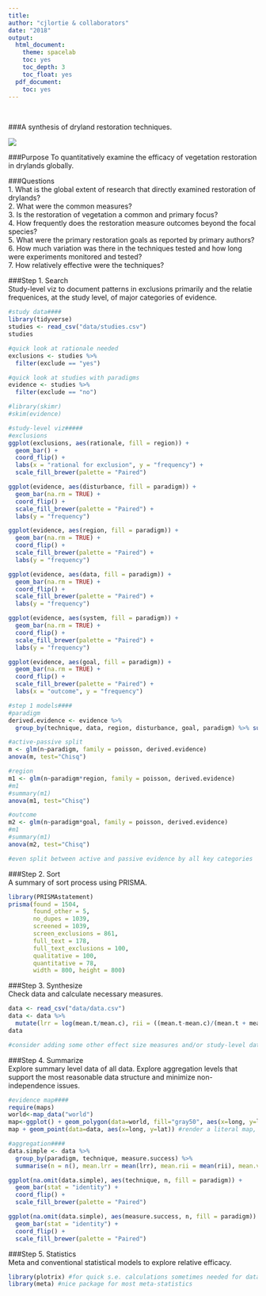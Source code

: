 ```yaml
---
title:
author: "cjlortie & collaborators"
date: "2018"
output:
  html_document:
    theme: spacelab
    toc: yes
    toc_depth: 3
    toc_float: yes
  pdf_document:
    toc: yes
---
```

<br>  

###A synthesis of dryland restoration techniques.  

![](./drylands.jpg)   

###Purpose
To quantitatively examine the efficacy of vegetation restoration in drylands globally.  

###Questions  
1. What is the global extent of research that directly examined restoration of drylands?  
2. What were the common measures?  
3. Is the restoration of vegetation a common and primary focus?  
4. How frequently does the restoration measure outcomes beyond the focal species?  
5. What were the primary restoration goals as reported by primary authors?  
6. How much variation was there in the techniques tested and how long were experiments monitored and tested?  
7. How relatively effective were the techniques?  

###Step 1. Search  
Study-level viz to document patterns in exclusions primarily and the relatie frequenices, at the study level, of major categories of evidence.  

```r
#study data####
library(tidyverse)
studies <- read_csv("data/studies.csv")
studies

#quick look at rationale needed
exclusions <- studies %>%
  filter(exclude == "yes")

#quick look at studies with paradigms
evidence <- studies %>%
  filter(exclude == "no")

#library(skimr)
#skim(evidence)

#study-level viz#####
#exclusions
ggplot(exclusions, aes(rationale, fill = region)) +
  geom_bar() +
  coord_flip() +
  labs(x = "rational for exclusion", y = "frequency") +
  scale_fill_brewer(palette = "Paired")

ggplot(evidence, aes(disturbance, fill = paradigm)) +
  geom_bar(na.rm = TRUE) +
  coord_flip() +
  scale_fill_brewer(palette = "Paired") +
  labs(y = "frequency")

ggplot(evidence, aes(region, fill = paradigm)) +
  geom_bar(na.rm = TRUE) +
  coord_flip() +
  scale_fill_brewer(palette = "Paired") +
  labs(y = "frequency")

ggplot(evidence, aes(data, fill = paradigm)) +
  geom_bar(na.rm = TRUE) +
  coord_flip() +
  scale_fill_brewer(palette = "Paired") +
  labs(y = "frequency")

ggplot(evidence, aes(system, fill = paradigm)) +
  geom_bar(na.rm = TRUE) +
  coord_flip() +
  scale_fill_brewer(palette = "Paired") +
  labs(y = "frequency")

ggplot(evidence, aes(goal, fill = paradigm)) +
  geom_bar(na.rm = TRUE) +
  coord_flip() +
  scale_fill_brewer(palette = "Paired") +
  labs(x = "outcome", y = "frequency")

#step 1 models####
#paradigm
derived.evidence <- evidence %>%
  group_by(technique, data, region, disturbance, goal, paradigm) %>% summarise(n = n())

#active-passive split
m <- glm(n~paradigm, family = poisson, derived.evidence)
anova(m, test="Chisq")

#region
m1 <- glm(n~paradigm*region, family = poisson, derived.evidence)
#m1
#summary(m1)
anova(m1, test="Chisq")

#outcome
m2 <- glm(n~paradigm*goal, family = poisson, derived.evidence)
#m1
#summary(m1)
anova(m2, test="Chisq")

#even split between active and passive evidence by all key categories
```

###Step 2. Sort  
A summary of sort process using PRISMA.  

```r
library(PRISMAstatement)
prisma(found = 1504,
       found_other = 5,
       no_dupes = 1039, 
       screened = 1039, 
       screen_exclusions = 861, 
       full_text = 178,
       full_text_exclusions = 100, 
       qualitative = 100, 
       quantitative = 78,
       width = 800, height = 800)
```

###Step 3. Synthesize  
Check data and calculate necessary measures.
```r
data <- read_csv("data/data.csv")
data <- data %>%
  mutate(lrr = log(mean.t/mean.c), rii = ((mean.t-mean.c)/(mean.t + mean.c)), var.es = ((sd.t^2/n.t*mean.t^2) + (sd.c^2/n.c*mean.c^2)))
data

#consider adding some other effect size measures and/or study-level data too
```

###Step 4. Summarize  
Explore summary level data of all data. Explore aggregation levels that support the most reasonable data structure and minimize non-independence issues.  

```r
#evidence map####
require(maps)
world<-map_data("world")
map<-ggplot() + geom_polygon(data=world, fill="gray50", aes(x=long, y=lat, group=group))
map + geom_point(data=data, aes(x=long, y=lat)) #render a literal map, i.e. evidence map, of where we study the niche in deserts globally

#aggregation####
data.simple <- data %>%
  group_by(paradigm, technique, measure.success) %>%
  summarise(n = n(), mean.lrr = mean(lrr), mean.rii = mean(rii), mean.var = mean(var.es))

ggplot(na.omit(data.simple), aes(technique, n, fill = paradigm)) + 
  geom_bar(stat = "identity") + 
  coord_flip() + 
  scale_fill_brewer(palette = "Paired")

ggplot(na.omit(data.simple), aes(measure.success, n, fill = paradigm)) + 
  geom_bar(stat = "identity") + 
  coord_flip() + 
  scale_fill_brewer(palette = "Paired")

```

###Step 5. Statistics  
Meta and conventional statistical models to explore relative efficacy.  

```r
library(plotrix) #for quick s.e. calculations sometimes needed for data tidy step
library(meta) #nice package for most meta-statistics



```
